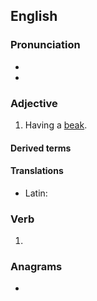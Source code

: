 {{also|-beaked}}
==English==

===Pronunciation===
* {{IPA|en|/biːkt/}}
* {{rhymes|en|iːkt|s=1}}

===Adjective===
{{en-adj|-}}

# {{lb|en|often|in combination}} Having a [[beak]].

====Derived terms====
{{der3|en|Sir David's long-beaked echidna|beaked off|beaked salmon|beaked whale|hawk-beaked|long-beaked bald rush|white-beaked dolphin}}

====Translations====
{{trans-top|having a beak}}
* Latin: {{t|la|rostrātus}}
{{trans-mid}}
{{trans-bottom}}

===Verb===
{{head|en|verb form}}

# {{en-past of|beak}}

===Anagrams===
* {{anagrams|en|a=abdeek|debeak}}